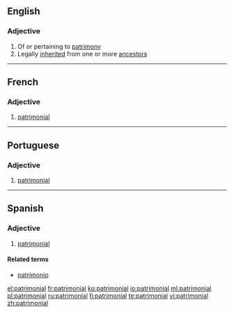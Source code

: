 ==English==

===Adjective===
{{en-adj|-}}

# Of or pertaining to [[patrimony]]
# Legally [[inherited]] from one or more [[ancestor]]s
----
==French==

===Adjective===
{{fr-adj|mp=patrimoniaux}}

# [[#English|patrimonial]]
----
==Portuguese==

===Adjective===
{{pt-adj|patrimonia|l}}

# [[#English|patrimonial]]
----
==Spanish==

===Adjective===
{{es-adj|pl=patrimoniales}}

# [[#English|patrimonial]]

====Related terms====
*[[patrimonio]]

[[el:patrimonial]]
[[fr:patrimonial]]
[[ko:patrimonial]]
[[io:patrimonial]]
[[ml:patrimonial]]
[[pl:patrimonial]]
[[ru:patrimonial]]
[[fi:patrimonial]]
[[te:patrimonial]]
[[vi:patrimonial]]
[[zh:patrimonial]]
